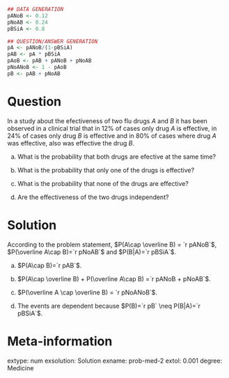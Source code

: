 
```r
## DATA GENERATION
pANoB <- 0.12
pNoAB <- 0.24
pBSiA <- 0.8 

## QUESTION/ANSWER GENERATION
pA <- pANoB/(1-pBSiA)
pAB <- pA * pBSiA
pAoB <- pAB + pANoB + pNoAB
pNoANoB <- 1 - pAoB
pB <- pAB + pNoAB
```

Question
========
In a study about the efectiveness of two flu drugs $A$ and $B$ it has been observed in a clinical trial that in 12% of cases only drug $A$ is effective, in 24% of cases only drug $B$ is effective and in 80% of cases where drug $A$ was effective, also was effective the drug $B$.


a. What is the probability that both drugs are efective at the same time?

a. What is the probability that only one of the drugs is effective?

a. What is the probability that none of the drugs are effective?

a. Are the effectiveness of the two drugs independent?

Solution
========
According to the problem statement, $P(A\cap \overline B) = `r pANoB`$, $P(\overline A\cap B)=`r pNoAB`$ and $P(B|A)=`r pBSiA`$.

a. $P(A\cap B)=`r pAB`$.

a. $P(A\cap \overline B) + P(\overline A\cap B) =`r pANoB + pNoAB`$.

a. $P(\overline A \cap \overline B) = `r pNoANoB`$.

a. The events are dependent because $P(B)=`r pB` \neq P(B|A)=`r pBSiA`$.

Meta-information 
================
extype: num
exsolution: Solution
exname: prob-med-2
extol: 0.001
degree: Medicine
 
